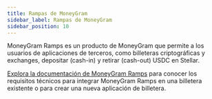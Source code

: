 ```yaml
---
title: Rampas de MoneyGram
sidebar_label: Rampas de MoneyGram
sidebar_position: 10
---
```


MoneyGram Ramps es un producto de MoneyGram que permite a los usuarios de aplicaciones de terceros, como billeteras criptográficas y exchanges, depositar (cash-in) y retirar (cash-out) USDC en Stellar.

[Explora la documentación de MoneyGram Ramps](https://developer.moneygram.com/moneygram-developer/docs/integrate-moneygram-ramps) para conocer los requisitos técnicos para integrar MoneyGram Ramps en una billetera existente o para crear una nueva aplicación de billetera.
